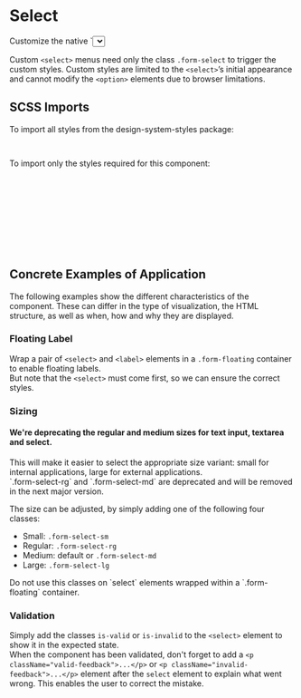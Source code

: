 
<Meta of={SelectStories} />

# Select

<div className="lead">
  Customize the native `<select>` with CSS that changes the element’s initial appearance.
</div>

Custom `<select>` menus need only the class `.form-select` to trigger the custom styles. Custom styles are limited to the `<select>`’s initial appearance and cannot modify the `<option>` elements due to browser limitations.

<Canvas of={SelectStories.Default} />
<div className="hide-col-default">
  <Controls of={SelectStories.Default} />
</div>

## SCSS Imports

To import all styles from the design-system-styles package:

```scss
@use '@swisspost/design-system-styles/index.scss';
```

To import only the styles required for this component:

```scss
@use '@swisspost/design-system-styles/basics.scss';
@use '@swisspost/design-system-styles/components/forms.scss';
@use '@swisspost/design-system-styles/components/form-select.scss';

// required if you use floating-labels
@use '@swisspost/design-system-styles/components/floating-label.scss';

// required if you use validation feedbacks
@use '@swisspost/design-system-styles/components/form-feedback.scss';
```

## Concrete Examples of Application

The following examples show the different characteristics of the component. These can differ in the type of visualization, the HTML structure, as well as when, how and why they are displayed.

### Floating Label

Wrap a pair of `<select>` and `<label>` elements in a `.form-floating` container to enable floating labels.<br/>
But note that the `<select>` must come first, so we can ensure the correct styles.

<Canvas of={SelectStories.FloatingLabel} />

### Sizing

<div className="alert alert-warning">
  <h4 className="alert-heading">
    We're deprecating the regular and medium sizes for text input, textarea and select.
  </h4>
  <div className="mt-0">
    This will make it easier to select the appropriate size variant: small for internal
    applications, large for external applications.
    <br />
    `.form-select-rg` and `.form-select-md` are deprecated and will be removed in the next major
    version.
  </div>
</div>

The size can be adjusted, by simply adding one of the following four classes:

- Small: `.form-select-sm`
- Regular: `.form-select-rg`
- Medium: default or `.form-select-md`
- Large: `.form-select-lg`

<div className="alert alert-info alert-md">
  Do not use this classes on `select` elements wrapped within a `.form-floating` container.
</div>

<Canvas of={SelectStories.Size} />

### Validation

Simply add the classes `is-valid` or `is-invalid` to the `<select>` element to show it in the expected state.<br/>
When the component has been validated, don't forget to add a `<p className="valid-feedback">...</p>` or `<p className="invalid-feedback">...</p>` element after the `select` element to explain what went wrong. This enables the user to correct the mistake.

<Canvas of={SelectStories.Validation} />
